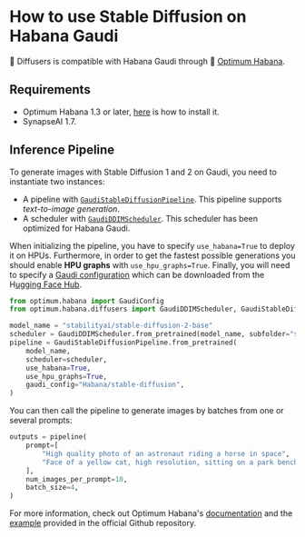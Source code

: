 <!--Copyright 2022 The HuggingFace Team. All rights reserved.

Licensed under the Apache License, Version 2.0 (the "License"); you may not use this file except in compliance with
the License. You may obtain a copy of the License at

http://www.apache.org/licenses/LICENSE-2.0

Unless required by applicable law or agreed to in writing, software distributed under the License is distributed on
an "AS IS" BASIS, WITHOUT WARRANTIES OR CONDITIONS OF ANY KIND, either express or implied. See the License for the
specific language governing permissions and limitations under the License.
-->

# How to use Stable Diffusion on Habana Gaudi

🤗 Diffusers is compatible with Habana Gaudi through 🤗 [Optimum Habana](https://huggingface.co/docs/optimum/habana/usage_guides/stable_diffusion).

## Requirements

- Optimum Habana 1.3 or later, [here](https://huggingface.co/docs/optimum/habana/installation) is how to install it.
- SynapseAI 1.7.


## Inference Pipeline

To generate images with Stable Diffusion 1 and 2 on Gaudi, you need to instantiate two instances:
- A pipeline with [`GaudiStableDiffusionPipeline`](https://huggingface.co/docs/optimum/habana/package_reference/stable_diffusion_pipeline). This pipeline supports *text-to-image generation*.
- A scheduler with [`GaudiDDIMScheduler`](https://huggingface.co/docs/optimum/habana/package_reference/stable_diffusion_pipeline#optimum.habana.diffusers.GaudiDDIMScheduler). This scheduler has been optimized for Habana Gaudi.

When initializing the pipeline, you have to specify `use_habana=True` to deploy it on HPUs.
Furthermore, in order to get the fastest possible generations you should enable **HPU graphs** with `use_hpu_graphs=True`.
Finally, you will need to specify a [Gaudi configuration](https://huggingface.co/docs/optimum/habana/package_reference/gaudi_config) which can be downloaded from the H[ugging Face Hub](https://huggingface.co/Habana).

```python
from optimum.habana import GaudiConfig
from optimum.habana.diffusers import GaudiDDIMScheduler, GaudiStableDiffusionPipeline

model_name = "stabilityai/stable-diffusion-2-base"
scheduler = GaudiDDIMScheduler.from_pretrained(model_name, subfolder="scheduler")
pipeline = GaudiStableDiffusionPipeline.from_pretrained(
    model_name,
    scheduler=scheduler,
    use_habana=True,
    use_hpu_graphs=True,
    gaudi_config="Habana/stable-diffusion",
)
```

You can then call the pipeline to generate images by batches from one or several prompts:
```python
outputs = pipeline(
    prompt=[
        "High quality photo of an astronaut riding a horse in space",
        "Face of a yellow cat, high resolution, sitting on a park bench",
    ],
    num_images_per_prompt=10,
    batch_size=4,
)
```

For more information, check out Optimum Habana's [documentation](https://huggingface.co/docs/optimum/habana/usage_guides/stable_diffusion) and the [example](https://github.com/huggingface/optimum-habana/tree/main/examples/stable-diffusion) provided in the official Github repository.

